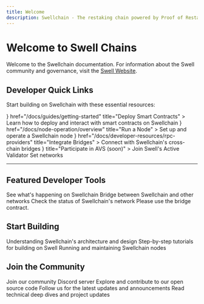 ```yaml
---
title: Welcome
description: Swellchain - The restaking chain powered by Proof of Restake
---
```




# Welcome to Swell Chains

Welcome to the Swellchain documentation. For information about the Swell community and governance, visit the [Swell Website](https://swellnetwork.io).

## Developer Quick Links

Start building on Swellchain with these essential resources:

<Cards>
  <Card
    icon={<Code className="text-blue-300" />}
    href="/docs/guides/getting-started"
    title="Deploy Smart Contracts"
  >
    Learn how to deploy and interact with smart contracts on Swellchain
  </Card>
  <Card
    icon={<Server className="text-green-300" />} 
    href="/docs/node-operation/overview"
    title="Run a Node"
  >
    Set up and operate a Swellchain node
  </Card>
  <Card
    icon={<Waypoints className="text-yellow-300" />}
    href="/docs/developer-resources/rpc-providers"
    title="Integrate Bridges"
  >
    Connect with Swellchain's cross-chain bridges
  </Card>
  <Card
    icon={<Network className="text-red-300" />}
    title="Participate in AVS (soon)"
  >
    Join Swell's Active Validator Set networks
  </Card>
</Cards>

---

## Featured Developer Tools

<Cards>
  <Card
    href="https://explorer.swellnetwork.io"
    title="Explorer"
  >
    See what's happening on Swellchain
  </Card>
  <Card
    href="https://bridge.swellnetwork.io"
    title="Bridge"
  >
    Bridge between Swellchain and other networks
  </Card>
  <Card
    href="https://status.swellnetwork.io"
    title="Network Status"
  >
    Check the status of Swellchain's network
  </Card>
  <Card
    href="/docs/guides/getting-started#bridging-eth"
    title="Faucet (soon)"
  >
    Please use the bridge contract.
  </Card>
</Cards>

## Start Building

<Cards>
  <Card
    href="/docs/fundamentals/about-swell-chain"
    title="Core Concepts"
  >
    Understanding Swellchain's architecture and design
  </Card>
  <Card
    href="/docs/guides/getting-started" 
    title="Guides"
  >
    Step-by-step tutorials for building on Swell
  </Card>
  <Card
    href="#"
    title="Node Operation"
  >
    Running and maintaining Swellchain nodes
  </Card>
</Cards>

## Join the Community 

<Cards>
  <Card
    href="https://discord.gg/swellnetworkdao"
    title="Discord"
  >
    Join our community Discord server
  </Card>
  <Card
    href="https://github.com/swellnetwork"
    title="GitHub"
  >
    Explore and contribute to our open source code
  </Card>
  <Card
    href="https://x.com/swellnetworkio"
    title="X"
  >
    Follow us for the latest updates and announcements
  </Card>
  <Card
    href="https://blog.swellnetwork.io"
    title="Blog"
    >
    Read technical deep dives and project updates
  </Card>
</Cards>

